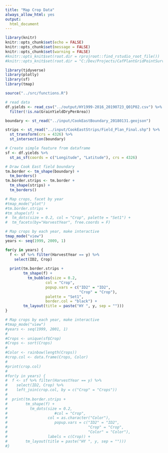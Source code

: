 ```yaml
---
title: "Map Crop Data"
always_allow_html: yes
output:
  html_document
---
```


```r
library(knitr)
knitr::opts_chunk$set(echo = FALSE)
knitr::opts_chunk$set(message = FALSE)
knitr::opts_chunk$set(warning = FALSE)
#knitr::opts_knit$set(root.dir = rprojroot::find_rstudio_root_file())
#knitr::opts_knit$set(root.dir = "C:/Dev/Projects/CafPlantGridPointSurvey/R/AggregateYieldAndBiomass_1999-2016")

library(tidyverse)
library(plotly)
library(sf)
library(tmap)
```

```r
source("../src/functions.R")
```

```r
# read data
df.yields <- read_csv("../output/HY1999-2016_20190723_Q01P02.csv") %>% 
  filter(!is.na(GrainYieldDryPerArea))

boundary <- st_read("../input/CookEastBoundary_20180131.geojson")

strips <- st_read("../input/CookEastStrips/Field_Plan_Final.shp") %>% 
  st_transform(crs = 4326) %>% 
  st_intersection(boundary)

# Create simple feature from dataframe
sf <- df.yields %>% 
  st_as_sf(coords = c("Longitude", "Latitude"), crs = 4326)

# Draw Cook East field boundary
tm.border <- tm_shape(boundary) +
  tm_borders()
tm.border.strips <- tm.border +
  tm_shape(strips) +
  tm_borders()
```

```r
# Map crops, facet by year
#tmap_mode("plot")
#tm.border.strips +
#tm_shape(sf) +
#  tm_dots(size = 0.2, col = "Crop", palette = "Set1") +
#  tm_facets(by="HarvestYear", free.coords = F)
```

```r
# Map crops by each year, make interactive
tmap_mode("view")
years <- seq(1999, 2009, 1)

for(y in years) {
  f <- sf %>% filter(HarvestYear == y) %>% 
    select(ID2, Crop)
  
  print(tm.border.strips +
        tm_shape(f) +
          tm_bubbles(size = 0.2, 
                  col = "Crop", 
                  popup.vars = c("ID2" = "ID2",
                                 "Crop" = "Crop"),
                  palette = "Set1",
                  border.col = "black") +
        tm_layout(title = paste("HY ", y, sep = "")))
}
```


```r
# Map crops by each year, make interactive
#tmap_mode("view")
#years <- seq(1999, 2001, 1)
#
#Crops <- unique(sf$Crop)
#Crops <- sort(Crops)
#
#Color <- rainbow(length(Crops))
#crop.col <- data.frame(Crops, Color)
#
#print(crop.col)
#
#for(y in years) {
#  f <- sf %>% filter(HarvestYear == y) %>% 
#    select(ID2, Crop) %>% 
#    left_join(crop.col, by = c("Crop" = "Crops"))
#  
#  print(tm.border.strips +
#        tm_shape(f) +
#          tm_dots(size = 0.2, 
#                     #col = "Crop", 
#                  col = as.character("Color"), 
#                     popup.vars = c("ID2" = "ID2",
#                                    "Crop" = "Crop",
#                                    "Color" = "Color"),
#                  labels = c(Crop)) +
#        tm_layout(title = paste("HY ", y, sep = "")))
#}
```